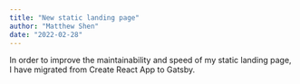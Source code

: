 ```yaml
---
title: "New static landing page"
author: "Matthew Shen"
date: "2022-02-28"
---
```


In order to improve the maintainability and speed of my static landing page, I have migrated from Create React App to Gatsby.